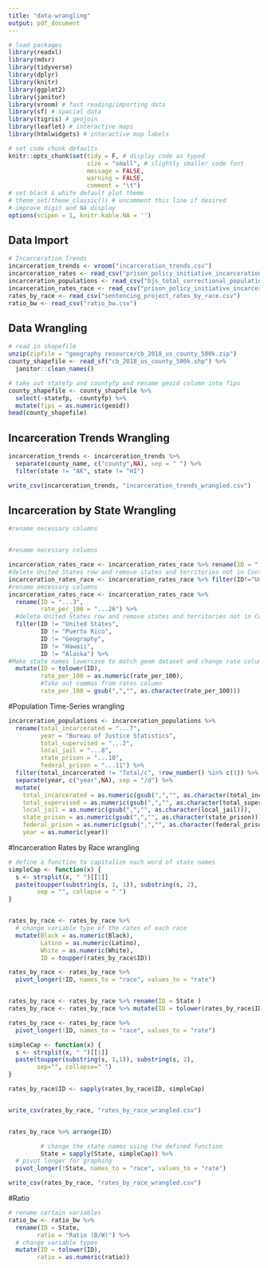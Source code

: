 ```yaml
---
title: "data-wrangling"
output: pdf_document
---
```


```r
# load packages
library(readxl)
library(mdsr)
library(tidyverse)
library(dplyr)
library(knitr)
library(ggplot2)
library(janitor)
library(vroom) # fast reading/importing data
library(sf) # spacial data
library(tigris) # geojoin
library(leaflet) # interactive maps
library(htmlwidgets) # interactive map labels

# set code chunk defaults
knitr::opts_chunk$set(tidy = F, # display code as typed
                      size = "small", # slightly smaller code font
                      message = FALSE,
                      warning = FALSE,
                      comment = "\t") 
# set black & white default plot theme 
# theme_set(theme_classic()) # uncomment this line if desired
# improve digit and NA display 
options(scipen = 1, knitr.kable.NA = '')
```

## Data Import
```r
# Incarceration Trends
incarceration_trends <- vroom("incarceration_trends.csv")
incarceration_rates <- read_csv("prison_policy_initiative_incarceration_by_race.csv")
incarceration_populations <- read_csv("bjs_total_correctional_population_counts_by_status_TM 5_26_21.csv")
incarceration_rates_race <- read_csv("prison_policy_initiative_incarceration_by_race.csv") # data from 2010
rates_by_race <- read_csv("sentencing_project_rates_by_race.csv")
ratio_bw <- read_csv("ratio_bw.csv")
```

## Data Wrangling
```r
# read in shapefile
unzip(zipfile = "geography resource/cb_2018_us_county_500k.zip")
county_shapefile <- read_sf("cb_2018_us_county_500k.shp") %>%
  janitor::clean_names() 

# take out statefp and countyfp and rename geoid column into fips
county_shapefile <- county_shapefile %>%
  select(-statefp, -countyfp) %>%
  mutate(fips = as.numeric(geoid))
head(county_shapefile)
```

## Incarceration Trends Wrangling
```r
incarceration_trends <- incarceration_trends %>%
  separate(county_name, c("county",NA), sep = " ") %>%
  filter(state != "AK", state != "HI")

write_csv(incarceration_trends, "incarceration_trends_wrangled.csv")
```

## Incarceration by State Wrangling
```r



#rename necessary columns


#rename necessary columns

incarceration_rates_race <- incarceration_rates_race %>% rename(ID = "...3" ) %>% rename(rate_per_100 = "...26")
#delete United States row and remove states and territories not in Continental United States
incarceration_rates_race <- incarceration_rates_race %>% filter(ID!="United States", ID!="Puerto Rico", ID!="Geography", ID!="Hawaii", ID!="Alaska")
#rename necessary columns
incarceration_rates_race <- incarceration_rates_race %>% 
  rename(ID = "...3",
         rate_per_100 = "...26") %>% 
  #delete United States row and remove states and territories not in Continental United States
  filter(ID != "United States", 
         ID != "Puerto Rico", 
         ID != "Geography", 
         ID != "Hawaii", 
         ID != "Alaska") %>%
#Make state names lowercase to match geom dataset and change rate column to numeric
  mutate(ID = tolower(ID),
         rate_per_100 = as.numeric(rate_per_100),
         #Take out commas from rates column
         rate_per_100 = gsub(",","", as.character(rate_per_100)))
```

#Population Time-Series wrangling
```r
incarceration_populations <- incarceration_populations %>% 
  rename(total_incarcerated = "...7",
         year = "Bureau of Justice Statistics",
         total_supervised = "...2",
         local_jail = "...8",
         state_prison = "...10",
         federal_prison = "...11") %>%
  filter(total_incarcerated != "Total/c", !row_number() %in% c(1)) %>%
  separate(year, c("year",NA), sep = "/d") %>%
  mutate(
    total_incarcerated = as.numeric(gsub(",","", as.character(total_incarcerated))),
    total_supervised = as.numeric(gsub(",","", as.character(total_supervised))),
    local_jail = as.numeric(gsub(",","", as.character(local_jail))),
    state_prison = as.numeric(gsub(",","", as.character(state_prison))),
    federal_prison = as.numeric(gsub(",","", as.character(federal_prison))),
    year = as.numeric(year))
```

#Incarceration Rates by Race wrangling
```r
# define a function to capitalize each word of state names
simpleCap <- function(x) {
  s <- strsplit(x, " ")[[1]]
  paste(toupper(substring(s, 1, 1)), substring(s, 2),
        sep = "", collapse = " ")
}


rates_by_race <- rates_by_race %>% 
  # change variable type of the rates of each race
  mutate(Black = as.numeric(Black),
         Latino = as.numeric(Latino),
         White = as.numeric(White),
         ID = toupper(rates_by_race$ID))

rates_by_race <- rates_by_race %>%
  pivot_longer(!ID, names_to = "race", values_to = "rate")


rates_by_race <- rates_by_race %>% rename(ID = State ) 
rates_by_race <- rates_by_race %>% mutate(ID = tolower(rates_by_race$ID))%>% mutate(Black = as.numeric(Black))%>% mutate(Latino = as.numeric(Latino))%>% mutate(White = as.numeric(White))

rates_by_race <- rates_by_race %>%
  pivot_longer(!ID, names_to = "race", values_to = "rate")

simpleCap <- function(x) {
  s <- strsplit(x, " ")[[1]]
  paste(toupper(substring(s, 1,1)), substring(s, 2),
        sep="", collapse=" ")
}

rates_by_race$ID <- sapply(rates_by_race$ID, simpleCap)


write_csv(rates_by_race, "rates_by_race_wrangled.csv")


rates_by_race %>% arrange(ID)

         # change the state names using the defined function
         State = sapply(State, simpleCap)) %>%
  # pivot longer for graphing
  pivot_longer(!State, names_to = "race", values_to = "rate")

write_csv(rates_by_race, "rates_by_race_wrangled.csv")

```
#Ratio
```r
# rename certain variables
ratio_bw <- ratio_bw %>% 
  rename(ID = State,
        ratio = "Ratio (B/W)") %>%
  # change variable types
  mutate(ID = tolower(ID),
        ratio = as.numeric(ratio))
```

